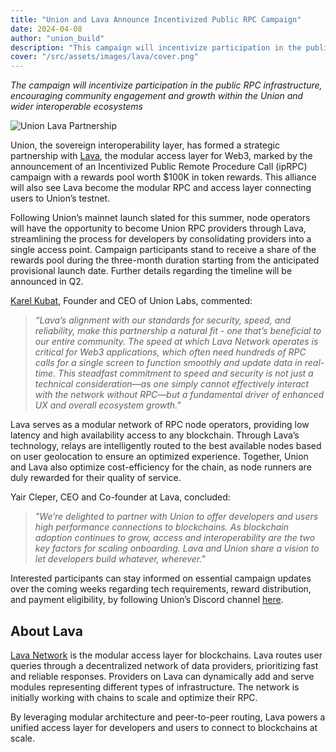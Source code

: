 ```yaml
---
title: "Union and Lava Announce Incentivized Public RPC Campaign"
date: 2024-04-08
author: "union_build"
description: "This campaign will incentivize participation in the public RPC infrastructure, encouraging community engagement and growth within the Union and wider interoperable ecosystems"
cover: "/src/assets/images/lava/cover.png"
---
```



_The campaign will incentivize participation in the public RPC infrastructure, encouraging community engagement and growth within the Union and wider interoperable ecosystems_

<Image
  alt="Union Lava Partnership"
  src={unionLava}
  class="mb-2"
  loading="eager"
/>

Union, the sovereign interoperability layer, has formed a strategic partnership with [Lava](https://www.lavanet.xyz/), the modular access layer for Web3, marked by the announcement of an Incentivized Public Remote Procedure Call (ipRPC) campaign with a rewards pool worth $100K in token rewards. This alliance will also see Lava become the modular RPC and access layer connecting users to Union’s testnet.

Following Union’s mainnet launch slated for this summer, node operators will have the opportunity to become Union RPC providers through Lava, streamlining the process for developers by consolidating providers into a single access point. Campaign participants stand to receive a share of the rewards pool during the three-month duration starting from the anticipated provisional launch date. Further details regarding the timeline will be announced in Q2.    

[Karel Kubat](https://x.com/0xkaiserkarel), Founder and CEO of Union Labs, commented: 

> _“Lava’s alignment with our standards for security, speed, and reliability, make this partnership a natural fit - one that’s beneficial to our entire community. The speed at which Lava Network operates is critical for Web3 applications, which often need hundreds of RPC calls for a single screen to function smoothly and update data in real-time. This steadfast commitment to speed and security is not just a technical consideration—as one simply cannot effectively interact with the network without RPC—but a fundamental driver of enhanced UX and overall ecosystem growth."_ 

Lava serves as a modular network of RPC node operators, providing low latency and high availability access to any blockchain. Through Lava’s technology, relays are intelligently routed to the best available nodes based on user geolocation to ensure an optimized experience. Together, Union and Lava also optimize cost-efficiency for the chain, as node runners are duly rewarded for their quality of service. 

Yair Cleper, CEO and Co-founder at Lava, concluded: 

> _"We’re delighted to partner with Union to offer developers and users high performance connections to blockchains. As blockchain adoption continues to grow, access and interoperability are the two key factors for scaling onboarding. Lava and Union share a vision to let developers build whatever, wherever."_

Interested participants can stay informed on essential campaign updates over the coming weeks regarding tech requirements, reward distribution, and payment eligibility, by following Union’s Discord channel [here](https://discord.union.build).

## About Lava

[Lava Network](https://www.lavanet.xyz/) is the modular access layer for blockchains. Lava routes user queries through a decentralized network of data providers, prioritizing fast and reliable responses. Providers on Lava can dynamically add and serve modules representing different types of infrastructure. The network is initially working with chains to scale and optimize their RPC. 

By leveraging modular architecture and peer-to-peer routing, Lava powers a unified access layer for developers and users to connect to blockchains at scale. 
